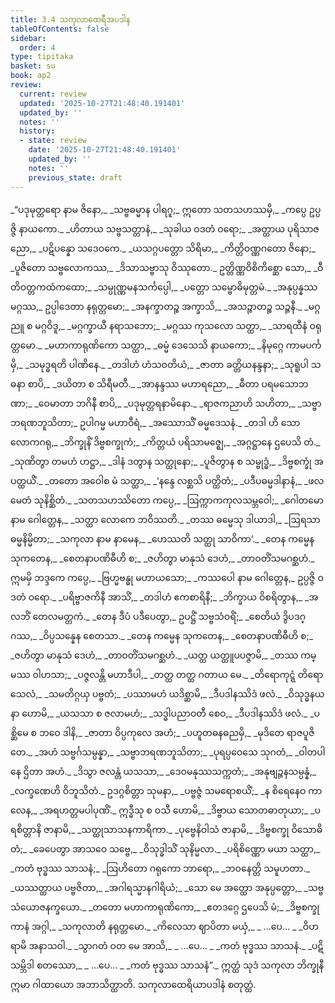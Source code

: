 ```yaml
---
title: 3.4 သကုလာထေရီအပဒါန
tableOfContents: false
sidebar:
  order: 4
type: tipitaka
basket: su
book: ap2
review:
  current: review
  updated: '2025-10-27T21:48:40.191401'
  updated_by: ''
  notes: ''
  history:
  - state: review
    date: '2025-10-27T21:48:40.191401'
    updated_by: ''
    notes: ''
    previous_state: draft
---
```



<ReviewStatus review={frontmatter.review} showDetails={true} />

<HypothesisAnnotation frontmatter={frontmatter} />

<DynamicBreadcrumb />

<Division number="131" book="ap2" e="ch" v="20" p="65">

<Paragraph number="831" type="verses" book="ap2">
_“ပဒုမုတ္တရော နာမ ဇိနော,_  
_သဗ္ဗဓမ္မာန ပါရဂူ;_  
ဣတော သတသဟဿမှိ,_  
_ကပ္ပေ ဥပ္ပဇ္ဇိ နာယကော._  

</Paragraph>

</Division>
<Division number="132" book="ap2" e="ch" v="20" p="66">

<Paragraph number="832" type="verses" book="ap2">
_ဟိတာယ သဗ္ဗသတ္တာနံ,_  
_သုခါယ ဝဒတံ ဝရော;_  
_အတ္ထာယ ပုရိသာဇညော,_  
_ပဋိပန္နော သဒေဝကေ._  

</Paragraph>

</Division>
<Division number="133" book="ap2" e="ch" v="20" p="66">

<Paragraph number="833" type="verses" book="ap2">
_ယသဂ္ဂပတ္တော သိရိမာ,_  
_ကိတ္တိဝဏ္ဏဂတော ဇိနော;_  
_ပူဇိတော သဗ္ဗလောကဿ,_  
_ဒိသာသဗ္ဗာသု ဝိဿုတော._  

</Paragraph>

</Division>
<Division number="134" book="ap2" e="ch" v="20" p="66">

<Paragraph number="834" type="verses" book="ap2">
ဥတ္တိဏ္ဏဝိစိကိစ္ဆော သော,_  
_ဝီတိဝတ္တကထံကထော;_  
_သမ္ပုဏ္ဏမနသင်္ကပ္ပေါ,_  
_ပတ္တော သမ္ဗောဓိမုတ္တမံ._  

</Paragraph>

</Division>
<Division number="135" book="ap2" e="ch" v="20" p="66">

<Paragraph number="835" type="verses" book="ap2">
_အနုပ္ပန္နဿ မဂ္ဂဿ,_  
ဥပ္ပါဒေတာ နရုတ္တမော;_  
_အနက္ခာတဉ္စ အက္ခာသိ,_  
_အသဉ္ဇာတဉ္စ သဉ္ဇနီ._  

</Paragraph>

</Division>
<Division number="136" book="ap2" e="ch" v="20" p="66">

<Paragraph number="836" type="verses" book="ap2">
_မဂ္ဂညူ စ မဂ္ဂဝိဒူ,_  
_မဂ္ဂက္ခာယီ နရာသဘော;_  
_မဂ္ဂဿ ကုသလော သတ္ထာ,_  
_သာရထီနံ ဝရုတ္တမော._  

</Paragraph>

</Division>
<Division number="137" book="ap2" e="ch" v="20" p="66">

<Paragraph number="837" type="verses" book="ap2">
_မဟာကာရုဏိကော သတ္ထာ,_  
_ဓမ္မံ ဒေသေသိ နာယကော;_  
_နိမုဂ္ဂေ ကာမပင်္ကမှိ,_  
_သမုဒ္ဓရတိ ပါဏိနေ._  

</Paragraph>

</Division>
<Division number="138" book="ap2" e="ch" v="20" p="66">

<Paragraph number="838" type="verses" book="ap2">
_တဒါဟံ ဟံသဝတိယံ,_  
_ဇာတာ ခတ္တိယနန္ဒနာ;_  
_သုရူပါ သဓနာ စာပိ,_  
_ဒယိတာ စ သိရီမတီ._  

</Paragraph>

</Division>
<Division number="139" book="ap2" e="ch" v="20" p="66">

<Paragraph number="839" type="verses" book="ap2">
_အာနန္ဒဿ မဟာရညော,_  
_ဓီတာ ပရမသောဘဏာ;_  
_ဝေမာတာ ဘဂိနီ စာပိ,_  
_ပဒုမုတ္တရနာမိနော._  

</Paragraph>

</Division>
<Division number="140" book="ap2" e="ch" v="20" p="66">

<Paragraph number="840" type="verses" book="ap2">
_ရာဇကညာဟိ သဟိတာ,_  
_သဗ္ဗာဘရဏဘူသိတာ;_  
ဥပါဂမ္မ မဟာဝီရံ,_  
_အဿောသိံ ဓမ္မဒေသနံ._  

</Paragraph>

</Division>
<Division number="141" book="ap2" e="ch" v="20" p="66">

<Paragraph number="841" type="verses" book="ap2">
_တဒါ ဟိ သော လောကဂရု,_  
_ဘိက္ခုနိံ ဒိဗ္ဗစက္ခုကံ;_  
_ကိတ္တယံ ပရိသာမဇ္ဈေ,_  
_အဂ္ဂဋ္ဌာနေ ဌပေသိ တံ._  

</Paragraph>

</Division>
<Division number="142" book="ap2" e="ch" v="20" p="66">

<Paragraph number="842" type="verses" book="ap2">
_သုဏိတွာ တမဟံ ဟဋ္ဌာ,_  
_ဒါနံ ဒတွာန သတ္ထုနော;_  
_ပူဇိတွာန စ သမ္ဗုဒ္ဓံ,_  
_ဒိဗ္ဗစက္ခုံ အပတ္ထယိံ._  

</Paragraph>

</Division>
<Division number="143" book="ap2" e="ch" v="20" p="66">

<Paragraph number="843" type="verses" book="ap2">
_တတော အဝေါစ မံ သတ္ထာ,_  
_‘နန္ဒေ လစ္ဆသိ ပတ္ထိတံ;_  
_ပဒီပဓမ္မဒါနာနံ,_  
_ဖလမေတံ သုနိစ္ဆိတံ._  

</Paragraph>

</Division>
<Division number="144" book="ap2" e="ch" v="20" p="66">

<Paragraph number="844" type="verses" book="ap2">
_သတသဟဿိတော ကပ္ပေ,_  
_ဩက္ကာကကုလသမ္ဘဝေါ;_  
_ဂေါတမော နာမ ဂေါတ္တေန,_  
_သတ္ထာ လောကေ ဘဝိဿတိ._  

</Paragraph>

</Division>
<Division number="145" book="ap2" e="ch" v="20" p="67">

<Paragraph number="845" type="verses" book="ap2">
_တဿ ဓမ္မေသု ဒါယာဒါ,_  
_ဩရသာ ဓမ္မနိမ္မိတာ;_  
_သကုလာ နာမ နာမေန,_  
_ဟေဿတိ သတ္ထု သာဝိကာ’._  

</Paragraph>

</Division>
<Division number="146" book="ap2" e="ch" v="20" p="67">

<Paragraph number="846" type="verses" book="ap2">
_တေန ကမ္မေန သုကတေန,_  
_စေတနာပဏိဓီဟိ စ;_  
_ဇဟိတွာ မာနုသံ ဒေဟံ,_  
_တာဝတိံသမဂစ္ဆဟံ._  

</Paragraph>

</Division>
<Division number="147" book="ap2" e="ch" v="20" p="67">

<Paragraph number="847" book="ap2">
ဣမမှိ ဘဒ္ဒကေ ကပ္ပေ,_  
_ဗြဟ္မဗန္ဓု မဟာယသော;_  
_ကဿပေါ နာမ ဂေါတ္တေန,_  
ဥပ္ပဇ္ဇိ ဝဒတံ ဝရော._  

</Paragraph>

</Division>
<Division number="148" book="ap2" e="ch" v="20" p="67">

<Paragraph number="848" type="verses" book="ap2">
_ပရိဗ္ဗာဇကိနီ အာသိံ,_  
_တဒါဟံ ဧကစာရိနီ;_  
_ဘိက္ခာယ ဝိစရိတွာန,_  
_အလဘိံ တေလမတ္တကံ._  

</Paragraph>

</Division>
<Division number="149" book="ap2" e="ch" v="20" p="67">

<Paragraph number="849" type="verses" book="ap2">
_တေန ဒီပံ ပဒီပေတွာ,_  
ဥပဋ္ဌိံ သဗ္ဗသံဝရိံ;_  
_စေတိယံ ဒွိပဒဂ္ဂဿ,_  
_ဝိပ္ပသန္နေန စေတသာ._  

</Paragraph>

</Division>
<Division number="150" book="ap2" e="ch" v="20" p="67">

<Paragraph number="850" type="verses" book="ap2">
_တေန ကမ္မေန သုကတေန,_  
_စေတနာပဏိဓီဟိ စ;_  
_ဇဟိတွာ မာနုသံ ဒေဟံ,_  
_တာဝတိံသမဂစ္ဆဟံ._  

</Paragraph>

</Division>
<Division number="151" book="ap2" e="ch" v="20" p="67">

<Paragraph number="851" type="verses" book="ap2">
_ယတ္ထ ယတ္ထူပပဇ္ဇာမိ,_  
_တဿ ကမ္မဿ ဝါဟသာ;_  
_ပဇ္ဇလန္တိ မဟာဒီပါ,_  
_တတ္ထ တတ္ထ ဂတာယ မေ._  

</Paragraph>

</Division>
<Division number="152" book="ap2" e="ch" v="20" p="67">

<Paragraph number="852" type="verses" book="ap2">
_တိရောကုဋ္ဋံ တိရောသေလံ,_  
_သမတိဂ္ဂယှ ပဗ္ဗတံ;_  
_ပဿာမဟံ ယဒိစ္ဆာမိ,_  
_ဒီပဒါနဿိဒံ ဖလံ._  

</Paragraph>

</Division>
<Division number="153" book="ap2" e="ch" v="20" p="67">

<Paragraph number="853" type="verses" book="ap2">
_ဝိသုဒ္ဓနယနာ ဟောမိ,_  
_ယသသာ စ ဇလာမဟံ;_  
_သဒ္ဓါပညာဝတီ စေဝ,_  
_ဒီပဒါနဿိဒံ ဖလံ._  

</Paragraph>

</Division>
<Division number="154" book="ap2" e="ch" v="20" p="67">

<Paragraph number="854" type="verses" book="ap2">
_ပစ္ဆိမေ စ ဘဝေ ဒါနိ,_  
_ဇာတာ ဝိပ္ပကုလေ အဟံ;_  
_ပဟူတဓနဓညမှိ,_  
_မုဒိတေ ရာဇပူဇိတေ._  

</Paragraph>

</Division>
<Division number="155" book="ap2" e="ch" v="20" p="67">

<Paragraph number="855" type="verses" book="ap2">
_အဟံ သဗ္ဗင်္ဂသမ္ပန္နာ,_  
_သဗ္ဗာဘရဏဘူသိတာ;_  
_ပုရပ္ပဝေသေ သုဂတံ,_  
_ဝါတပါနေ ဌိတာ အဟံ._  

</Paragraph>

</Division>
<Division number="156" book="ap2" e="ch" v="20" p="67">

<Paragraph number="856" type="verses" book="ap2">
_ဒိသွာ ဇလန္တံ ယသသာ,_  
_ဒေဝမနုဿသက္ကတံ;_  
_အနုဗျဉ္ဇနသမ္ပန္နံ,_  
_လက္ခဏေဟိ ဝိဘူသိတံ._  

</Paragraph>

</Division>
<Division number="157" book="ap2" e="ch" v="20" p="68">

<Paragraph number="857" type="verses" book="ap2">
ဥဒဂ္ဂစိတ္တာ သုမနာ,_  
_ပဗ္ဗဇ္ဇံ သမရောစယိံ;_  
_န စိရေနေဝ ကာလေန,_  
_အရဟတ္တမပါပုဏိံ._  

</Paragraph>

</Division>
<Division number="158" book="ap2" e="ch" v="20" p="68">

<Paragraph number="858" type="verses" book="ap2">
ဣဒ္ဓီသု စ ဝသီ ဟောမိ,_  
_ဒိဗ္ဗာယ သောတဓာတုယာ;_  
_ပရစိတ္တာနိ ဇာနာမိ,_  
_သတ္ထုသာသနကာရိကာ._  

</Paragraph>

</Division>
<Division number="159" book="ap2" e="ch" v="20" p="68">

<Paragraph number="859" type="verses" book="ap2">
_ပုဗ္ဗေနိဝါသံ ဇာနာမိ,_  
_ဒိဗ္ဗစက္ခု ဝိသောဓိတံ;_  
_ခေပေတွာ အာသဝေ သဗ္ဗေ,_  
_ဝိသုဒ္ဓါသိံ သုနိမ္မလာ._  

</Paragraph>

</Division>
<Division number="160" book="ap2" e="ch" v="20" p="68">

<Paragraph number="860" type="verses" book="ap2">
_ပရိစိဏ္ဏော မယာ သတ္ထာ,_  
_ကတံ ဗုဒ္ဓဿ သာသနံ;_  
_ဩဟိတော ဂရုကော ဘာရော,_  
_ဘဝနေတ္တိ သမူဟတာ._  

</Paragraph>

</Division>
<Division number="161" book="ap2" e="ch" v="20" p="68">

<Paragraph number="861" type="verses" book="ap2">
_ယဿတ္ထာယ ပဗ္ဗဇိတာ,_  
_အဂါရသ္မာနဂါရိယံ;_  
_သော မေ အတ္ထော အနုပ္ပတ္တော,_  
_သဗ္ဗသံယောဇနက္ခယော._  

</Paragraph>

</Division>
<Division number="162" book="ap2" e="ch" v="20" p="68">

<Paragraph number="862" type="verses" book="ap2">
_တတော မဟာကာရုဏိကော,_  
_ဧတဒဂ္ဂေ ဌပေသိ မံ;_  
_ဒိဗ္ဗစက္ခုကာနံ အဂ္ဂါ,_  
_သကုလာတိ နရုတ္တမော._  

</Paragraph>

</Division>
<Division number="163" book="ap2" e="ch" v="20" p="68">

<Paragraph number="863" type="verses" book="ap2">
_ကိလေသာ ဈာပိတာ မယှံ,_  
_ …ပေ… _  
_ဝိဟရာမိ အနာသဝါ._  

</Paragraph>

</Division>
<Division number="164" book="ap2" e="ch" v="20" p="68">

<Paragraph number="864" type="verses" book="ap2">
_သွာဂတံ ဝတ မေ အာသိ,_  
_ …ပေ… _  
_ကတံ ဗုဒ္ဓဿ သာသနံ._  

</Paragraph>

</Division>
<Division number="165" book="ap2" e="ch" v="20" p="68">

<Paragraph number="865" type="verses" book="ap2">
_ပဋိသမ္ဘိဒါ စတဿော,_  
_ …ပေ… _  
_ကတံ ဗုဒ္ဓဿ သာသနံ”._  

</Paragraph>

<Paragraph number="866" book="ap2">
ဣတ္ထံ သုဒံ သကုလာ ဘိက္ခုနီ ဣမာ ဂါထာယော အဘာသိတ္ထာတိ.

</Paragraph>
</Division>

<Paragraph number="867" type="center" book="ap2">
သကုလာထေရိယာပဒါနံ စတုတ္ထံ.
</Paragraph>